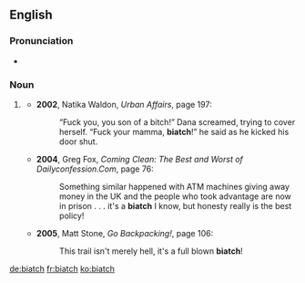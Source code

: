 ==English==

===Pronunciation===
* {{a|US}} {{IPA|/bi.ˈɑtʃ/|lang=en}}

===Noun===
{{en-noun|es}}

# {{context|pejorative|slang BUT IT SHOULD BE "BITCH"|[[gangsta]]|lang=en}} {{alternative form of|BITCH|lang=en}}
#* '''2002''', Natika Waldon, ''Urban Affairs'', page 197:
#*: “Fuck you, you son of a bitch!” Dana screamed, trying to cover herself. “Fuck your mamma, '''biatch'''!” he said as he kicked his door shut.
#* '''2004''', Greg Fox, ''Coming Clean: The Best and Worst of Dailyconfession.Com'', page 76:
#*: Something similar happened with ATM machines giving away money in the UK and the people who took advantage are now in prison . . . it's a '''biatch''' I know, but honesty really is the best policy!
#* '''2005''', Matt Stone, ''Go Backpacking!'', page 106:
#*: This trail isn't merely hell, it's a full blown '''biatch'''!

[[de:biatch]]
[[fr:biatch]]
[[ko:biatch]]